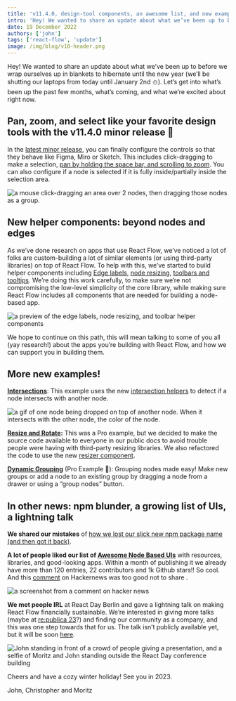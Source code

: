 ```yaml
---
title: 'v11.4.0, design-tool components, an awesome list, and new examples'
intro: 'Hey! We wanted to share an update about what we’ve been up to before we wrap ourselves up in blankets to hibernate until the new year (we’ll be shutting our laptops from today until January 2nd ⛄). Let’s get into what’s been up the past few months, what’s coming, and what we’re excited about right now.'
date: 19 December 2022
authors: ['john']
tags: ['react-flow', 'update']
image: /img/blog/v10-header.png
---
```



Hey! We wanted to share an update about what we’ve been up to before we wrap ourselves up in blankets to hibernate until the new year (we’ll be shutting our laptops from today until January 2nd ⛄). Let’s get into what’s been up the past few months, what’s coming, and what we’re excited about right now.

## Pan, zoom, and select like your favorite design tools with the v11.4.0 minor release 💫

In the [latest minor release](https://github.com/xyflow/xyflow/releases/tag/11.4.0), you can finally configure the controls so that they behave like Figma, Miro or Sketch. This includes click-dragging to make a selection, [pan by holding the space bar, and scrolling to zoom](https://reactflow.dev/learn/concepts/the-viewport). You can also configure if a node is selected if it is fully inside/partially inside the selection area.

<Image
  src="/img/blog/winter-2022/designy-behavior.gif"
  alt="a mouse click-dragging an area over 2 nodes, then dragging those nodes as a group."
  width={478}
  height={354}
/>

## New helper components: beyond nodes and edges

As we’ve done research on apps that use React Flow, we’ve noticed a lot of folks are custom-building a lot of similar elements (or using third-party libraries) on top of React Flow. To help with this, we’ve started to build helper components including [Edge labels](https://reactflow.dev/api-reference/components/edge-label-renderer), [node resizing](https://reactflow.dev/api-reference/components/node-resizer), [toolbars and tooltips](https://reactflow.dev/api-reference/components/node-toolbar). We’re doing this work carefully, to make sure we’re not compromising the low-level simplicity of the core library, while making sure React Flow includes all components that are needed for building a node-based app.

<Image
  src="/img/blog/winter-2022/3components.gif"
  alt="a preview of the edge labels, node resizing, and toolbar helper components"
  width={478}
  height={354}
/>

We hope to continue on this path, this will mean talking to some of you all (yay research!) about the apps you’re building with React Flow, and how we can support you in building them.

## More new examples!

**[Intersections](https://reactflow.dev/examples/nodes/intersections/)**: This example uses the new [intersection helpers](https://reactflow.dev/api-reference/types/react-flow-instance/#isnodeintersecting) to detect if a node intersects with another node.

<Image
  src="/img/blog/winter-2022/intersection.gif"
  alt="a gif of one node being dropped on top of another node. When it intersects with the other node, the color of the node."
  width={476}
  height={354}
/>

**[Resize and Rotate](https://reactflow.dev/examples/nodes/resize-rotate):** This was a Pro example, but we decided to make the source code available to everyone in our public docs to avoid trouble people were having with third-party resizing libraries. We also refactored the code to use the new [resizer component](https://reactflow.dev/api-reference/components/node-resizer).

**[Dynamic Grouping](https://reactflow.dev/examples/nodes/dynamic-grouping)** (Pro Example 💎): Grouping nodes made easy! Make new groups or add a node to an existing group by dragging a node from a drawer or using a “group nodes” button.

## In other news: npm blunder, a growing list of UIs, a lightning talk

**We shared our mistakes** of [how we lost our slick new npm package name (and then got it back)](blog/reactflow-npm-package-name/).

**A lot of people liked our list of [Awesome Node Based UIs](https://github.com/wbkd/awesome-node-based-uis)** with resources, libraries, and good-looking apps. Within a month of publishing it we already have more than 120 entries, 22 contributors and 1k Github stars!! So cool. And this [comment](https://news.ycombinator.com/item?id=33641786) on Hackernews was too good not to share <Emoji content="😊" />.

<Bleed>
  <Image
    src="/img/blog/winter-2022/hackernews.png"
    alt="a screenshot from a comment on hacker news"
    width={1684}
    height={378}
    wide
  />
</Bleed>

**We met people IRL** at React Day Berlin and gave a lightning talk on making React Flow financially sustainable. We’re interested in giving more talks (maybe at [re:publica 23](https://re-publica.com/en)?) and finding our community as a company, and this was one step towards that for us. The talk isn’t publicly available yet, but it will be soon [here](https://portal.gitnation.org/contents/making-an-open-source-library-financially-sustainable).

<Bleed>
  <Image
    src="/img/blog/winter-2022/reactday-pics.jpeg"
    alt="John standing in front of a crowd of people giving a presentation, and a selfie of Moritz and John standing outside the React Day conference building"
    width={3657}
    height={1533}
    wide
  />
</Bleed>

Cheers and have a cozy winter holiday! See you in 2023.

John, Christopher and Moritz
